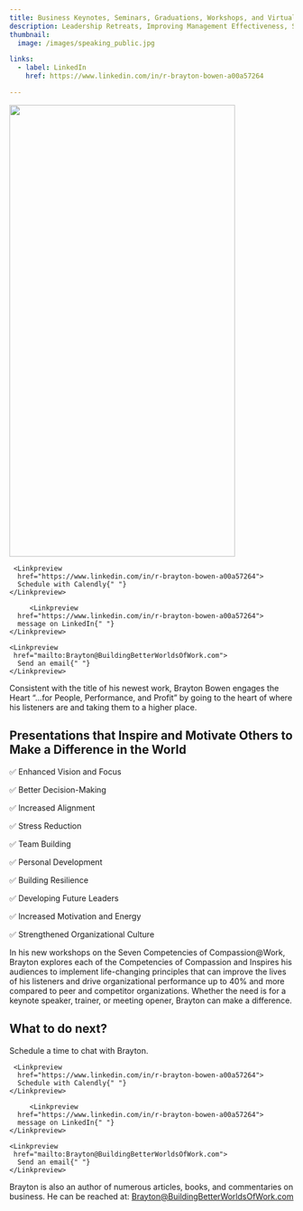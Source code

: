 ```yaml
---
title: Business Keynotes, Seminars, Graduations, Workshops, and Virtual Training
description: Leadership Retreats, Improving Management Effectiveness, Strategizing on How to Build High Performing Organizations
thumbnail:
  image: /images/speaking_public.jpg

links:
  - label: LinkedIn
    href: https://www.linkedin.com/in/r-brayton-bowen-a00a57264

---
```




<div className="flex justify-center items-center max-w-[800px] flex-col gap-4 ">
  <img
   width="400" height="800"
   src="/images/img_2.jpg"
    className=" rounded-xl border shadow-2xl"
  />
  <div className="flex w-full flex-col gap-2 my-8 sm:flex-row">

     <Linkpreview 
      href="https://www.linkedin.com/in/r-brayton-bowen-a00a57264">
      Schedule with Calendly{" "}
    </Linkpreview>

         <Linkpreview 
      href="https://www.linkedin.com/in/r-brayton-bowen-a00a57264">
      message on LinkedIn{" "}
    </Linkpreview>

    <Linkpreview 
     href="mailto:Brayton@BuildingBetterWorldsOfWork.com">
      Send an email{" "}
    </Linkpreview>

  </div>
</div>







Consistent with the title of his newest work, Brayton Bowen engages the Heart “…for People, Performance, and Profit” by going to the heart of where his listeners are and taking them to a higher place.



## Presentations that Inspire and Motivate Others to Make a Difference in the World

✅ Enhanced Vision and Focus

✅ Better Decision-Making

✅ Increased Alignment

✅ Stress Reduction

✅ Team Building

✅ Personal Development

✅ Building Resilience

✅ Developing Future Leaders

✅ Increased Motivation and Energy

✅ Strengthened Organizational Culture



<div className="flex max-w-[800px] flex-col gap-4 my-8 ">

In his new workshops on the Seven Competencies of Compassion@Work, Brayton explores each of the Competencies of Compassion and Inspires his audiences to implement life-changing principles that can improve the lives of his listeners and drive organizational performance up to 40% and more compared to peer and competitor organizations. Whether the need is for a keynote speaker, trainer, or meeting opener, Brayton can make a difference.

</div>


## What to do next?

Schedule a time to chat with Brayton.

<div className="flex max-w-[800px] flex-col gap-4">

  <div className="flex w-full flex-col gap-2 my-8 sm:flex-row">

     <Linkpreview
      href="https://www.linkedin.com/in/r-brayton-bowen-a00a57264">
      Schedule with Calendly{" "}
    </Linkpreview>

         <Linkpreview
      href="https://www.linkedin.com/in/r-brayton-bowen-a00a57264">
      message on LinkedIn{" "}
    </Linkpreview>

    <Linkpreview
     href="mailto:Brayton@BuildingBetterWorldsOfWork.com">
      Send an email{" "}
    </Linkpreview>

  </div>
</div>


<CognitoFormEmbed src = "https://www.cognitoforms.com/f/IehzsXNmx0ekLsE6scWo-Q/1" />

Brayton is also an author of numerous articles, books, and commentaries on business. He can be reached at: Brayton@BuildingBetterWorldsOfWork.com


